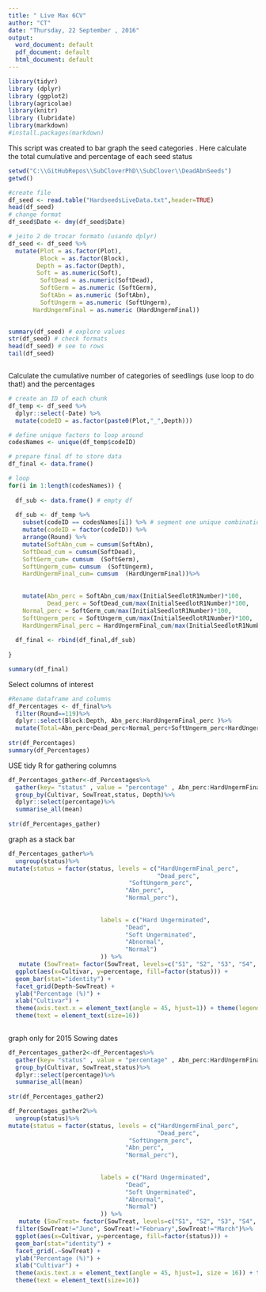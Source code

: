 ```yaml
---
title: " Live Max 6CV"
author: "CT"
date: "Thursday, 22 September , 2016"
output:
  word_document: default
  pdf_document: default
  html_document: default
---
```


```r
library(tidyr)
library (dplyr)
library (ggplot2)
library(agricolae)
library(knitr)
library (lubridate)
library(markdown)
#install.packages(markdown)

```
This script was created to bar graph the seed categories .
Here calculate the total cumulative and percentage of each seed status 

```r
setwd("C:\\GitHubRepos\\SubCloverPhD\\SubClover\\DeadAbnSeeds")
getwd()

#create file
df_seed <- read.table("HardseedsLiveData.txt",header=TRUE)
head(df_seed)
# change format 
df_seed$Date <- dmy(df_seed$Date)

# jeito 2 de trocar formato (usando dplyr)
df_seed <- df_seed %>%
  mutate(Plot = as.factor(Plot), 
         Block = as.factor(Block),
        Depth = as.factor(Depth),
        Soft = as.numeric(Soft),
         SoftDead = as.numeric(SoftDead),
         SoftGerm = as.numeric (SoftGerm),
         SoftAbn = as.numeric (SoftAbn),
         SoftUngerm = as.numeric (SoftUngerm),
       HardUngermFinal = as.numeric (HardUngermFinal)) 
  

summary(df_seed) # explore values
str(df_seed) # check formats
head(df_seed) # see to rows
tail(df_seed)



```

Calculate the cumulative number of categories of seedlings (use loop to do that!) and the percentages 

```r

 

# create an ID of each chunk
df_temp <- df_seed %>%
  dplyr::select(-Date) %>%
  mutate(codeID = as.factor(paste0(Plot,"_",Depth)))

# define unique factors to loop around
codesNames <- unique(df_temp$codeID)

# prepare final df to store data
df_final <- data.frame()

# loop
for(i in 1:length(codesNames)) {
  
  df_sub <- data.frame() # empty df
  
  df_sub <- df_temp %>%
    subset(codeID == codesNames[i]) %>% # segment one unique combination
    mutate(codeID = factor(codeID)) %>%
    arrange(Round) %>%
    mutate(SoftAbn_cum = cumsum(SoftAbn),
    SoftDead_cum = cumsum(SoftDead),
    SoftGerm_cum= cumsum  (SoftGerm),
    SoftUngerm_cum= cumsum  (SoftUngerm), 
    HardUngermFinal_cum= cumsum  (HardUngermFinal))%>%
       
    
    mutate(Abn_perc = SoftAbn_cum/max(InitialSeedlotR1Number)*100,
           Dead_perc = SoftDead_cum/max(InitialSeedlotR1Number)*100,
    Normal_perc = SoftGerm_cum/max(InitialSeedlotR1Number)*100,
    SoftUngerm_perc = SoftUngerm_cum/max(InitialSeedlotR1Number)*100,    
    HardUngermFinal_perc = HardUngermFinal_cum/max(InitialSeedlotR1Number)*100) 
  
  df_final <- rbind(df_final,df_sub)
  
}

summary(df_final)

```



Select columns of interest 

```r
#Rename dataframe and columns
df_Percentages <- df_final%>%
  filter(Round==119)%>%
  dplyr::select(Block:Depth, Abn_perc:HardUngermFinal_perc )%>%
  mutate(Total=Abn_perc+Dead_perc+Normal_perc+SoftUngerm_perc+HardUngermFinal_perc)
 
str(df_Percentages)
summary(df_Percentages)
```

USE tidy R for gathering columns 

```r
df_Percentages_gather<-df_Percentages%>%
  gather(key= "status" , value = "percentage" , Abn_perc:HardUngermFinal_perc)%>%
  group_by(Cultivar, SowTreat,status, Depth)%>%
  dplyr::select(percentage)%>%
  summarise_all(mean)
  
str(df_Percentages_gather)
```



graph as a stack bar 



```r



df_Percentages_gather%>%
  ungroup(status)%>%
mutate(status = factor(status, levels = c("HardUngermFinal_perc",
                                          "Dead_perc",
                                  "SoftUngerm_perc",
                                 "Abn_perc",
                                 "Normal_perc"),
                                 
                                 
                          labels = c("Hard Ungerminated",
                                 "Dead",
                                 "Soft Ungerminated",
                                 "Abnormal",
                                 "Normal")
                          )) %>%
   mutate (SowTreat= factor(SowTreat, levels=c("S1", "S2", "S3", "S4", "S6","S7"),labels=c("June", "July", "September", "November", "February","March")))%>%
  ggplot(aes(x=Cultivar, y=percentage, fill=factor(status))) +
  geom_bar(stat="identity") +
  facet_grid(Depth~SowTreat) +
  ylab("Percentage (%)") +
  xlab("Cultivar") +
  theme(axis.text.x = element_text(angle = 45, hjust=1)) + theme(legend.title=element_blank()) +
  theme(text = element_text(size=16))
  


```

graph only for 2015 Sowing dates 


```r

df_Percentages_gather2<-df_Percentages%>%
  gather(key= "status" , value = "percentage" , Abn_perc:HardUngermFinal_perc)%>%
  group_by(Cultivar, SowTreat,status)%>%
  dplyr::select(percentage)%>%
  summarise_all(mean)
  
str(df_Percentages_gather2)

df_Percentages_gather2%>%
  ungroup(status)%>%
mutate(status = factor(status, levels = c("HardUngermFinal_perc",
                                          "Dead_perc",
                                  "SoftUngerm_perc",
                                 "Abn_perc",
                                 "Normal_perc"),
                                 
                                 
                          labels = c("Hard Ungerminated",
                                 "Dead",
                                 "Soft Ungerminated",
                                 "Abnormal",
                                 "Normal")
                          )) %>%
   mutate (SowTreat= factor(SowTreat, levels=c("S1", "S2", "S3", "S4", "S6","S7"),labels=c("June", "July", "September", "November", "February","March")))%>%
  filter(SowTreat!="June", SowTreat!="February",SowTreat!="March")%>%
  ggplot(aes(x=Cultivar, y=percentage, fill=factor(status))) +
  geom_bar(stat="identity") +
  facet_grid(.~SowTreat) +
  ylab("Percentage (%)") +
  xlab("Cultivar") +
  theme(axis.text.x = element_text(angle = 45, hjust=1, size = 16)) + theme(legend.title=element_blank()) +
  theme(text = element_text(size=16))
  


```
